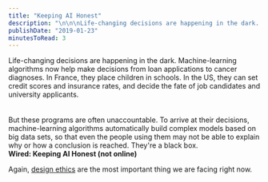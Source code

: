 ```yaml
---
title: "Keeping AI Honest"
description: "\n\n\nLife-changing decisions are happening in the dark. Machine-learning algorithms now help make decisions from loan applications to cancer diagnoses. In France, they place children in schools. In the US, they can set credit scores and insurance rates, and decide the fate of job candidates and university applicants.\n\n\n\nBut these programs are often unaccountable. To arrive at their decisions, machine-learning algorithms automatically build complex models based on big data sets, so that even the pe"
publishDate: "2019-01-23"
minutesToRead: 3
---
```


<div class="blockquote">
<div><p>Life-changing decisions are happening in the dark. Machine-learning algorithms now help make decisions from loan applications to cancer diagnoses. In France, they place children in schools. In the US, they can set credit scores and insurance rates, and decide the fate of job candidates and university applicants. <br /><br /><br />
But these programs are often unaccountable. To arrive at their decisions, machine-learning algorithms automatically build complex models based on big data sets, so that even the people using them may not be able to explain why or how a conclusion is reached. They're a black box.<br />
<strong>Wired: Keeping AI Honest (not online)</strong></p></div>
</div>

<p>Again, <a href="https://www.antonsten.com/moral-implications-apps/">design ethics</a> are the most important thing we are facing right now.</p>